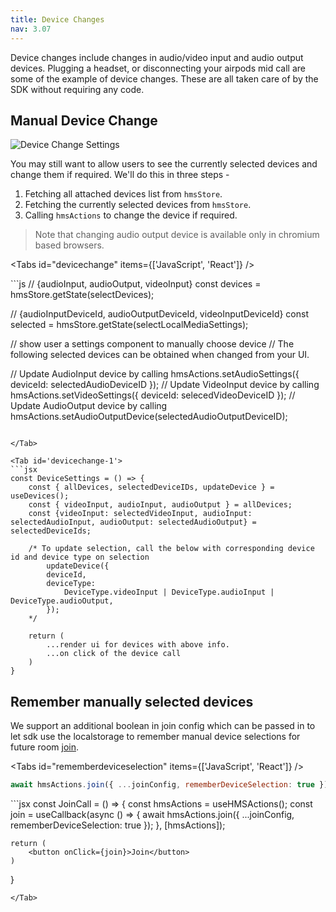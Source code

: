 ```yaml
---
title: Device Changes
nav: 3.07
---
```


Device changes include changes in audio/video input and audio output devices. Plugging a headset, or disconnecting your airpods mid call are
some of the example of device changes. These are all taken care of by the SDK without requiring any code.

## Manual Device Change

![Device Change Settings](/guides/settings.png)

You may still want to allow users to see the currently selected devices and change them if required. We'll do this in three steps -

1. Fetching all attached devices list from `hmsStore`.
2. Fetching the currently selected devices from `hmsStore`.
3. Calling `hmsActions` to change the device if required.

> Note that changing audio output device is available only in chromium based browsers.

<Tabs id="devicechange" items={['JavaScript', 'React']} />

<Tab id='devicechange-0'>
```js
// {audioInput, audioOutput, videoInput}
const devices = hmsStore.getState(selectDevices);

// {audioInputDeviceId, audioOutputDeviceId, videoInputDeviceId}
const selected = hmsStore.getState(selectLocalMediaSettings);

// show user a settings component to manually choose device
// The following selected devices can be obtained when changed from your UI.

// Update AudioInput device by calling
hmsActions.setAudioSettings({ deviceId: selectedAudioDeviceID });
// Update VideoInput device by calling
hmsActions.setVideoSettings({ deviceId: selecedVideoDeviceID });
// Update AudioOutput device by calling
hmsActions.setAudioOutputDevice(selectedAudioOutputDeviceID);
```

</Tab>

<Tab id='devicechange-1'>
```jsx
const DeviceSettings = () => {
    const { allDevices, selectedDeviceIDs, updateDevice } = useDevices();
    const { videoInput, audioInput, audioOutput } = allDevices;
    const {videoInput: selectedVideoInput, audioInput: selectedAudioInput, audioOutput: selectedAudioOutput} = selectedDeviceIds;

    /* To update selection, call the below with corresponding device id and device type on selection
        updateDevice({
        deviceId,
        deviceType:
            DeviceType.videoInput | DeviceType.audioInput | DeviceType.audioOutput,
        });
    */

    return (
        ...render ui for devices with above info.
        ...on click of the device call 
    )  
}
```

</Tab>

## Remember manually selected devices

We support an additional boolean in join config which can be passed in to let sdk use the localstorage to remember
manual device selections for future room [join](./join).

<Tabs id="rememberdeviceselection" items={['JavaScript', 'React']} />

<Tab id='rememberdeviceselection-0'>

```js
await hmsActions.join({ ...joinConfig, rememberDeviceSelection: true });
```

</Tab>

<Tab id='rememberdeviceselection-1'>
```jsx
const JoinCall = () => {
    const hmsActions = useHMSActions();
    const join = useCallback(async () => {
       await hmsActions.join({ ...joinConfig, rememberDeviceSelection: true });
    }, [hmsActions]);

    return (
        <button onClick={join}>Join</button>
    )
}

```
</Tab>
